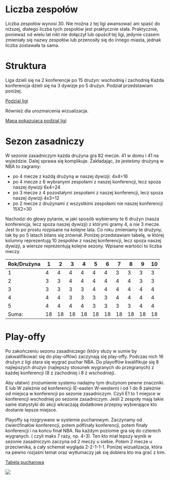 

# Liczba zespołów
Liczba zespołów wynosi 30. Nie można z tej ligi awansować ani spaść do niższej, dlatego liczba tych zespołów jest praktycznie stała. Praktycznie, ponieważ od wielu lat nikt nie dołączył lub opuścił tej ligi, jedynie czasem zmieniały się nazwy zespołów lub przenosiły się do innego miasta, jednak liczba zostawała ta sama.

# Struktura 
Liga dzieli się na 2 konferencje po 15 drużyn: wschodnią i zachodnią
Każda konferencja dzieli się na 3 dywizje po 5 drużyn. Podział przedstawiam poniżej.

[Podzial ligi](https://www.dropbox.com/s/5d70u56rjpuczb6/nba-digital-header.jpg?dl=0)

Również dla urozmaicenia wizualizacja.

[Mapa pokazujaca podzial ligi](https://www.dropbox.com/s/d2nt6jiodo6boyr/2004_05_div_map_580.gif?dl=0)

# Sezon zasadniczy

W sezonie zasadniczym każda drużyna gra 82 mecze. 41 w domu i 41 na wyjeździe. Dalej sprawa się komplikuje. Zakładając, że jesteśmy drużyną w NBA to zagramy:

* po 4 mecze z każdą drużyną w naszej dywizji: 4x4=16
* po 4 mecze z 6 wybranymi zespołami z naszej konferencji, lecz spoza naszej dywizji 6x4=24
* po 3 mecze z 4 pozostałymi zespołami z naszej konferencji, lecz spoza naszej dywizji 4x3=12
* po 2 mecze z drużynami z wszystkimi zespołami nie naszej konferencji 15X2=30

Nachodzi do głowy pytanie, w jaki sposób wybieramy te 6 drużyn (nasza konferencja, lecz spoza naszej dywizji) z którymi gramy 4, a nie 3 mecze. Jest to po prostu rozpisane na kolejne lata. Co roku zmieniamy te drużyny, tak by po 5 latach bilans się zrównał. Poniżej przedstawiam tabelę, w której kolumny reprezentują 10 zespołów z naszej konferencji, lecz spoza naszej dywizji, a wiersze reprezentują kolejne sezony. Wpisane wartości to liczba meczy.

Rok/Drużyna  |1|2|3|4|5|6|7|8|9|10
------------ |---|---|---|---|---|---|---|---|---|---
1            |4|4|4|4|4|4|3|3|3|3
2            |3|3|4|4|4|4|4|4|3|3
3            |3|3|3|3|4|4|4|4|4|4 
4            |4|4|3|3|3|3|4|4|4|4
5            |4|4|4|4|3|3|3|3|4|4
Suma:        |18|18|18|18|18|18|18|18|18|18

# Play-offy
Po zakończeniu sezonu zasadniczego (który służy w sumie by zakwalifikować się do play-offów) zaczynają się play-offy. Podczas nich 16 drużyn z ligi stara się wygrać puchar NBA. 
Do playoffów kwalifikuje się 8 najlepszych drużyn (najlepszy stosunek wygranych do przegranych) z każdej konferencji (8 z zachodniej i 8 z wschodniej).

Aby ułatwić zrozumienie systemu nadajmy tym drużynom pewne znaczniki. E lub W zależnie od konferencji (E-easten W-western) i od 1 do 8 zależnie od miejsca w konferencji po sezonie zasadniczym. Czyli E1 to 1 miejsce w konferencji wschodniej po sezonie zasadniczym. Jeśli 2 zespoły mają takie same statystyki do akcji wkraczają dodatkowe przepisy wybierające kto dostanie lepsze miejsce.

Playoffy są rozgrywane w systemie pucharowym. Zaczynamy od ćwierćfinałów konferencji, potem półfinały konferencji, potem finały konferencji i na końcu finał NBA.  Na każdym poziomie gra się do czterech wygranych. ( czyli maks 7 razy, np. 4-3). Ten kto miał lepszy wynik w sezonie zasadniczym zaczyna od 2 meczy u siebie. Potem 2 mecze u przeciwnika, a cały schemat wygląda 2-2-1-1-1.
Poniżej wizualizacja, która na pewno rozjaśni temat oraz wytłumaczy jak się dobiera kto ma grać z kim.

[Tabela pucharowa](https://www.dropbox.com/s/rnb3uifmaghq90b/di.png?dl=0)

<img src="https://www.dropbox.com/s/rnb3uifmaghq90b/di.png?dl=1" />
